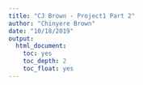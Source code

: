 ```yaml
---
title: "CJ Brown - Project1 Part 2"
author: "Chinyere Brown"
date: "10/18/2019"
output:
  html_document:
    toc: yes
    toc_depth: 2
    toc_float: yes
---
```

  
  

```r

```
  
  
  
```r

```
  
  
```r

```
  
  
```r

```

  
